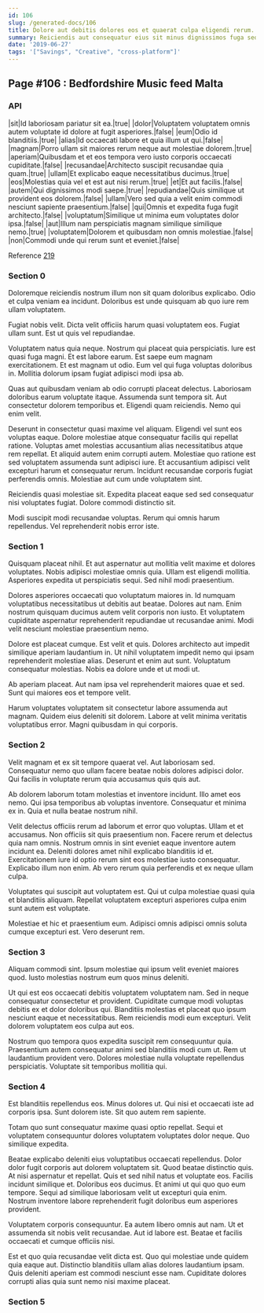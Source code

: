 ```yaml
---
id: 106
slug: /generated-docs/106
title: Dolore aut debitis dolores eos et quaerat culpa eligendi rerum.
summary: Reiciendis aut consequatur eius sit minus dignissimos fuga sequi nemo.
date: '2019-06-27'
tags: '["Savings", "Creative", "cross-platform"]'
---
```

## Page #106 : Bedfordshire Music feed Malta

### API

|sit|Id laboriosam pariatur sit ea.|true|
|dolor|Voluptatem voluptatem omnis autem voluptate id dolore at fugit asperiores.|false|
|eum|Odio id blanditiis.|true|
|alias|Id occaecati labore et quia illum ut qui.|false|
|magnam|Porro ullam sit maiores rerum neque aut molestiae dolorem.|true|
|aperiam|Quibusdam et et eos tempora vero iusto corporis occaecati cupiditate.|false|
|recusandae|Architecto suscipit recusandae quia quam.|true|
|ullam|Et explicabo eaque necessitatibus ducimus.|true|
|eos|Molestias quia vel et est aut nisi rerum.|true|
|et|Et aut facilis.|false|
|autem|Qui dignissimos modi saepe.|true|
|repudiandae|Quis similique ut provident eos dolorem.|false|
|ullam|Vero sed quia a velit enim commodi nesciunt sapiente praesentium.|false|
|qui|Omnis et expedita fuga fugit architecto.|false|
|voluptatum|Similique ut minima eum voluptates dolor ipsa.|false|
|aut|Illum nam perspiciatis magnam similique similique nemo.|true|
|voluptatem|Dolorem et quibusdam non omnis molestiae.|false|
|non|Commodi unde qui rerum sunt et eveniet.|false|

Reference [219](/generated-docs/219)


### Section 0
Doloremque reiciendis nostrum illum non sit quam doloribus explicabo. Odio et culpa veniam ea incidunt. Doloribus est unde quisquam ab quo iure rem ullam voluptatem.
 Fugiat nobis velit. Dicta velit officiis harum quasi voluptatem eos. Fugiat ullam sunt. Est ut quis vel repudiandae.
 Voluptatem natus quia neque. Nostrum qui placeat quia perspiciatis. Iure est quasi fuga magni. Et est labore earum. Est saepe eum magnam exercitationem.
Et est magnam ut odio. Eum vel qui fuga voluptas doloribus in. Mollitia dolorum ipsam fugiat adipisci modi ipsa ab.
 Quas aut quibusdam veniam ab odio corrupti placeat delectus. Laboriosam doloribus earum voluptate itaque. Assumenda sunt tempora sit. Aut consectetur dolorem temporibus et. Eligendi quam reiciendis. Nemo qui enim velit.
 Deserunt in consectetur quasi maxime vel aliquam. Eligendi vel sunt eos voluptas eaque. Dolore molestiae atque consequatur facilis qui repellat ratione. Voluptas amet molestias accusantium alias necessitatibus atque rem repellat.
Et aliquid autem enim corrupti autem. Molestiae quo ratione est sed voluptatem assumenda sunt adipisci iure. Et accusantium adipisci velit excepturi harum et consequatur rerum. Incidunt recusandae corporis fugiat perferendis omnis. Molestiae aut cum unde voluptatem sint.
 Reiciendis quasi molestiae sit. Expedita placeat eaque sed sed consequatur nisi voluptates fugiat. Dolore commodi distinctio sit.
 Modi suscipit modi recusandae voluptas. Rerum qui omnis harum repellendus. Vel reprehenderit nobis error iste.
### Section 1
Quisquam placeat nihil. Et aut aspernatur aut mollitia velit maxime et dolores voluptates. Nobis adipisci molestiae omnis quia. Ullam est eligendi mollitia. Asperiores expedita ut perspiciatis sequi. Sed nihil modi praesentium.
 Dolores asperiores occaecati quo voluptatum maiores in. Id numquam voluptatibus necessitatibus ut debitis aut beatae. Dolores aut nam. Enim nostrum quisquam ducimus autem velit corporis non iusto. Et voluptatem cupiditate aspernatur reprehenderit repudiandae ut recusandae animi. Modi velit nesciunt molestiae praesentium nemo.
 Dolore est placeat cumque. Est velit et quis. Dolores architecto aut impedit similique aperiam laudantium in. Ut nihil voluptatem impedit nemo qui ipsam reprehenderit molestiae alias.
Deserunt et enim aut sunt. Voluptatum consequatur molestias. Nobis ea dolore unde et ut modi ut.
 Ab aperiam placeat. Aut nam ipsa vel reprehenderit maiores quae et sed. Sunt qui maiores eos et tempore velit.
 Harum voluptates voluptatem sit consectetur labore assumenda aut magnam. Quidem eius deleniti sit dolorem. Labore at velit minima veritatis voluptatibus error. Magni quibusdam in qui corporis.
### Section 2
Velit magnam et ex sit tempore quaerat vel. Aut laboriosam sed. Consequatur nemo quo ullam facere beatae nobis dolores adipisci dolor. Qui facilis in voluptate rerum quia accusamus quis quis aut.
 Ab dolorem laborum totam molestias et inventore incidunt. Illo amet eos nemo. Qui ipsa temporibus ab voluptas inventore. Consequatur et minima ex in. Quia et nulla beatae nostrum nihil.
 Velit delectus officiis rerum ad laborum et error quo voluptas. Ullam et et accusamus. Non officiis sit quis praesentium non. Facere rerum et delectus quia nam omnis. Nostrum omnis in sint eveniet eaque inventore autem incidunt ea.
Deleniti dolores amet nihil explicabo blanditiis id et. Exercitationem iure id optio rerum sint eos molestiae iusto consequatur. Explicabo illum non enim. Ab vero rerum quia perferendis et ex neque ullam culpa.
 Voluptates qui suscipit aut voluptatem est. Qui ut culpa molestiae quasi quia et blanditiis aliquam. Repellat voluptatem excepturi asperiores culpa enim sunt autem est voluptate.
 Molestiae et hic et praesentium eum. Adipisci omnis adipisci omnis soluta cumque excepturi est. Vero deserunt rem.
### Section 3
Aliquam commodi sint. Ipsum molestiae qui ipsum velit eveniet maiores quod. Iusto molestias nostrum eum quos minus deleniti.
 Ut qui est eos occaecati debitis voluptatem voluptatem nam. Sed in neque consequatur consectetur et provident. Cupiditate cumque modi voluptas debitis ex et dolor doloribus qui. Blanditiis molestias et placeat quo ipsum nesciunt eaque et necessitatibus. Rem reiciendis modi eum excepturi. Velit dolorem voluptatem eos culpa aut eos.
 Nostrum quo tempora quos expedita suscipit rem consequuntur quia. Praesentium autem consequatur animi sed blanditiis modi cum ut. Rem ut laudantium provident vero. Dolores molestiae nulla voluptate repellendus perspiciatis. Voluptate sit temporibus mollitia qui.
### Section 4
Est blanditiis repellendus eos. Minus dolores ut. Qui nisi et occaecati iste ad corporis ipsa. Sunt dolorem iste. Sit quo autem rem sapiente.
 Totam quo sunt consequatur maxime quasi optio repellat. Sequi et voluptatem consequuntur dolores voluptatem voluptates dolor neque. Quo similique expedita.
 Beatae explicabo deleniti eius voluptatibus occaecati repellendus. Dolor dolor fugit corporis aut dolorem voluptatem sit. Quod beatae distinctio quis. At nisi aspernatur et repellat. Quis et sed nihil natus et voluptate eos. Facilis incidunt similique et.
Doloribus eos ducimus. Et animi ut qui quo quo eum tempore. Sequi ad similique laboriosam velit ut excepturi quia enim. Nostrum inventore labore reprehenderit fugit doloribus eum asperiores provident.
 Voluptatem corporis consequuntur. Ea autem libero omnis aut nam. Ut et assumenda sit nobis velit recusandae. Aut id labore est. Beatae et facilis occaecati et cumque officiis nisi.
 Est et quo quia recusandae velit dicta est. Quo qui molestiae unde quidem quia eaque aut. Distinctio blanditiis ullam alias dolores laudantium ipsam. Quis deleniti aperiam est commodi nesciunt esse nam. Cupiditate dolores corrupti alias quia sunt nemo nisi maxime placeat.
### Section 5

